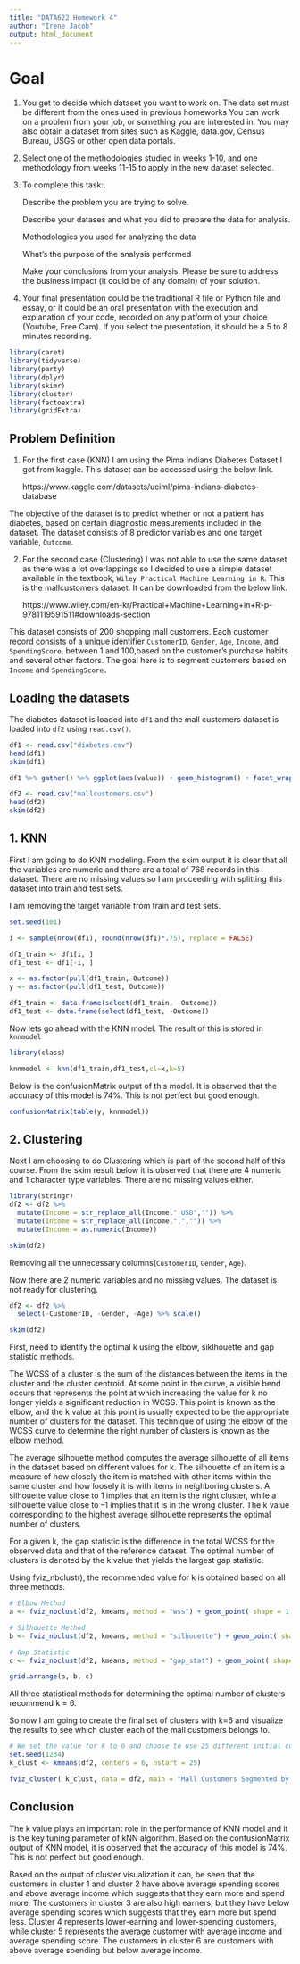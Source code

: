 ---
title: "DATA622 Homework 4"
author: "Irene Jacob"
output: html_document
---

# Goal

1. You get to decide which dataset you want to work on. The data set must be different from the ones used in previous homeworks You can work on a problem from your job, or something you are interested in. You may also obtain a dataset from sites such as Kaggle, data.gov, Census Bureau, USGS or other open data portals. 

2. Select one of the methodologies studied in weeks 1-10, and one methodology from weeks 11-15 to apply in the new dataset selected. 

3. To complete this task:. 
    
    Describe the problem you are trying to solve.
    
    Describe your datases and what you did to prepare the data for analysis.
    
    Methodologies you used for analyzing the data
    
    What's the purpose of the analysis performed 
    
    Make your conclusions from your analysis. Please be sure to address the business impact (it could be of any domain) of your solution.

4. Your final presentation could be the traditional R file or Python file and essay, or it could be an oral presentation with the execution and explanation of your code, recorded on any platform of your choice (Youtube, Free Cam). If you select the presentation, it should be a 5 to 8 minutes recording. 

```{r, echo=FALSE, warning=FALSE, include=FALSE}

library(caret)
library(tidyverse)
library(party)
library(dplyr)
library(skimr)
library(cluster)
library(factoextra)
library(gridExtra)

```

## Problem Definition

1. For the first case (KNN) I am using the Pima Indians Diabetes Dataset I got from kaggle. This dataset can be accessed using the below link.

    https://www.kaggle.com/datasets/uciml/pima-indians-diabetes-database 

The objective of the dataset is to predict whether or not a patient has diabetes, based on certain diagnostic measurements included in the dataset. The dataset consists of 8 predictor variables and one target variable, `Outcome`.

2. For the second case (Clustering) I was not able to use the same dataset as there was a lot overlappings so I decided to use a simple dataset available in the textbook, `Wiley Practical Machine Learning in R`. This is the mallcustomers dataset. It can be downloaded from the below link.

    https://www.wiley.com/en-kr/Practical+Machine+Learning+in+R-p-9781119591511#downloads-section 
    
This dataset consists of 200 shopping mall customers. Each customer record consists of a unique identifier `CustomerID`, `Gender`, `Age`, `Income`, and `SpendingScore`, between 1 and 100,based on the customer’s purchase habits and several other factors. The goal here is to segment customers based on `Income` and `SpendingScore.`
   
## Loading the datasets

The diabetes dataset is loaded into `df1` and the mall customers dataset is loaded into `df2` using `read.csv()`.

```{r}

df1 <- read.csv("diabetes.csv")
head(df1)
skim(df1)

```

```{r}

df1 %>% gather() %>% ggplot(aes(value)) + geom_histogram() + facet_wrap(~ key, scales = "free", ncol = 3)

```

```{r}

df2 <- read.csv("mallcustomers.csv")
head(df2)
skim(df2)

```

## 1. KNN

First I am going to do KNN modeling. From the skim output it is clear that all the variables are numeric and there are a total of 768 records in this dataset. There are no missing values so I am proceeding with splitting this dataset into train and test sets. 

I am removing the target variable from train and test sets.

```{r}

set.seed(101)

i <- sample(nrow(df1), round(nrow(df1)*.75), replace = FALSE)

df1_train <- df1[i, ]
df1_test <- df1[-i, ]

x <- as.factor(pull(df1_train, Outcome))
y <- as.factor(pull(df1_test, Outcome))

df1_train <- data.frame(select(df1_train, -Outcome))
df1_test <- data.frame(select(df1_test, -Outcome))

```

Now lets go ahead with the KNN model. The result of this is stored in `knnmodel`

```{r warning=FALSE}

library(class)

knnmodel <- knn(df1_train,df1_test,cl=x,k=5)

```

Below is the confusionMatrix output of this model. It is observed that the accuracy of this model is 74%. This is not perfect but good enough.

```{r}

confusionMatrix(table(y, knnmodel))

```


## 2. Clustering

Next I am choosing to do Clustering which is part of the second half of this course. From the skim result below it is observed that there are 4 numeric and 1 character type variables. There are no missing values either. 

```{r}

library(stringr)
df2 <- df2 %>%
  mutate(Income = str_replace_all(Income," USD","")) %>%
  mutate(Income = str_replace_all(Income,",","")) %>%
  mutate(Income = as.numeric(Income))

skim(df2)

```

Removing all the unnecessary columns(`CustomerID`, `Gender`, `Age`).

Now there are 2 numeric variables and no missing values. The dataset is not ready for clustering. 

```{r}

df2 <- df2 %>%
  select(-CustomerID, -Gender, -Age) %>% scale()

skim(df2)

```

First, need to identify the optimal k using the elbow, siklhouette and gap statistic methods.

The WCSS of a cluster is the sum of the distances between the items in the cluster and the cluster centroid. At some point in the curve, a visible bend occurs that represents the point at which increasing the value for k no longer yields a significant reduction in WCSS. This point is known as the elbow, and the k value at this point is usually expected to be the appropriate number of clusters for the dataset. This technique of using the elbow of the WCSS curve to determine the right number of clusters is known as the elbow method.

The average silhouette method computes the average silhouette of all items in the dataset based on different values for k. The silhouette of an item is a measure of how closely the item is matched with other items within the same cluster and how loosely it is with items in neighboring clusters. A silhouette value close to 1 implies that an item is the right cluster, while a silhouette value close to –1 implies that it is in the wrong cluster. The k value corresponding to the highest average silhouette represents the optimal number of clusters.

For a given k, the gap statistic is the difference in the total WCSS for the observed data and that of the reference dataset. The optimal number of clusters is denoted by the k value that yields the largest gap statistic.

Using fviz_nbclust(), the recommended value for k is obtained based on all three methods.

```{r}

# Elbow Method
a <- fviz_nbclust(df2, kmeans, method = "wss") + geom_point( shape = 1, x = 6, y = 60, colour = "red", size = 8, stroke = 1.5) + ggtitle("Elbow Method")

# Silhouette Method
b <- fviz_nbclust(df2, kmeans, method = "silhouette") + geom_point( shape = 1, x = 6, y = 0.53, colour = "red", size = 8, stroke = 1.5) + ggtitle("Silhouette Method")

# Gap Statistic
c <- fviz_nbclust(df2, kmeans, method = "gap_stat") + geom_point( shape = 1, x = 6, y = 0.57, colour = "red", size = 8, stroke = 1.5) + ggtitle("Gap Statistic")

```

```{r fig.height=7, fig.width=7}

grid.arrange(a, b, c)

```

All three statistical methods for determining the optimal number of clusters recommend k = 6.

So now I am going to create the final set of clusters with k=6 and visualize the results to see which cluster each of the mall customers belongs to.

```{r fig.height=8, fig.width=10}

# We set the value for k to 6 and choose to use 25 different initial configurations.
set.seed(1234)
k_clust <- kmeans(df2, centers = 6, nstart = 25)

fviz_cluster( k_clust, data = df2, main = "Mall Customers Segmented by Income and Spending Score", repel = TRUE, ggtheme = theme_minimal()) + theme(text = element_text(size = 14))

```

## Conclusion

The k value plays an important role in the performance of KNN model and it is the key tuning parameter of kNN algorithm. Based on the confusionMatrix output of KNN model, it is observed that the accuracy of this model is 74%. This is not perfect but good enough.

Based on the output of cluster visualization it can, be seen that the customers in cluster 1 and cluster 2 have above average spending scores and above average income which suggests that they earn more and spend more.  The customers in cluster 3 are also high earners, but they have below average spending scores which suggests that they earn more but spend less. Cluster 4 represents lower-earning and lower-spending customers, while cluster 5 represents the average customer with average income and average spending score. The customers in cluster 6 are customers with above average spending but below average income.

